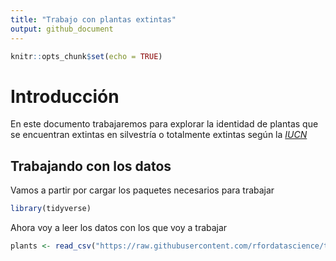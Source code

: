 ```yaml
---
title: "Trabajo con plantas extintas"
output: github_document
---
```


```r
knitr::opts_chunk$set(echo = TRUE)
```

# Introducción
En este documento trabajaremos para explorar la identidad de plantas que se encuentran extintas en silvestría o totalmente extintas según la [*IUCN*](https://www.iucnredlist.org/)

## Trabajando con los datos 

Vamos a partir por cargar los paquetes necesarios para trabajar

```r
library(tidyverse)
```


Ahora voy a leer los datos con los que voy a trabajar 

```r
plants <- read_csv("https://raw.githubusercontent.com/rfordatascience/tidytuesday/master/data/2020/2020-08-18/plants.csv")

```

